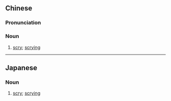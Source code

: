 ==Chinese==
{{zh-forms}}

===Pronunciation===
{{zh-pron
|m=zhānshù
|cat=n
}}

===Noun===
{{zh-noun}}

# [[scry]]; [[scrying]]

----

==Japanese==
{{ja-kanjitab|占|術}}

===Noun===
{{ja-noun|せんじゅつ}}

# [[scry]]; [[scrying]]